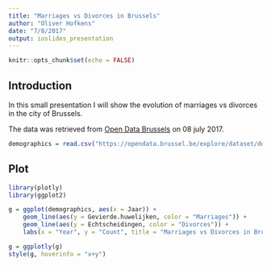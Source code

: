 ```yaml
---
title: "Marriages vs Divorces in Brussels"
author: "Oliver Hofkens"
date: "7/8/2017"
output: ioslides_presentation
---
```


```r
knitr::opts_chunk$set(echo = FALSE)
```

## Introduction

In this small presentation I will show the evolution of marriages vs divorces in
the city of Brussels.

The data was retrieved from [Open Data Brussels](https://opendata.brussel.be/explore/dataset/demografische-statistieken/information/?sort=annee&dataChart=eyJxdWVyaWVzIjpbeyJjb25maWciOnsiZGF0YXNldCI6ImRlbW9ncmFmaXNjaGUtc3RhdGlzdGlla2VuIiwib3B0aW9ucyI6eyJzb3J0IjoiYW5uZWUifX0sImNoYXJ0cyI6W3sidHlwZSI6ImxpbmUiLCJmdW5jIjoiQVZHIiwieUF4aXMiOiJkZWNsYXJhdGlvbnNfZGVfbmFpc3NhbmNlIiwic2NpZW50aWZpY0Rpc3BsYXkiOnRydWUsImNvbG9yIjoiIzY2YzJhNSJ9XSwieEF4aXMiOiJhbm5lZSIsIm1heHBvaW50cyI6IiIsInRpbWVzY2FsZSI6InllYXIiLCJzb3J0IjoiIn1dfQ%3D%3D) on 08 july 2017.

```r
demographics = read.csv("https://opendata.brussel.be/explore/dataset/demografische-statistieken/download/?format=csv&timezone=Europe/Berlin&use_labels_for_header=true", sep=";")
```

## Plot

```r
library(plotly)
library(ggplot2)
```

```r
g = ggplot(demographics, aes(x = Jaar)) +
    geom_line(aes(y = Gevierde.huwelijken, color = "Marriages")) +
    geom_line(aes(y = Echtscheidingen, color = "Divorces")) +
    labs(x = "Year", y = "Count", title = "Marriages vs Divorces in Brussels")

g = ggplotly(g)
style(g, hoverinfo = "x+y")
```

